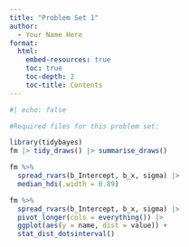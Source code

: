 ```yaml
---
title: "Problem Set 1"
author:
  - Your Name Here
format: 
  html:
    embed-resources: true
    toc: true
    toc-depth: 2
    toc-title: Contents
---
```


```r
#| echo: false

#Required files for this problem set:

```


```r
library(tidybayes)
fm |> tidy_draws() |> summarise_draws()

fm %>%
  spread_rvars(b_Intercept, b_x, sigma) |> 
  median_hdi(.width = 0.89)

fm %>%
  spread_rvars(b_Intercept, b_x, sigma) |> 
  pivot_longer(cols = everything()) |> 
  ggplot(aes(y = name, dist = value)) +
  stat_dist_dotsinterval()
```

